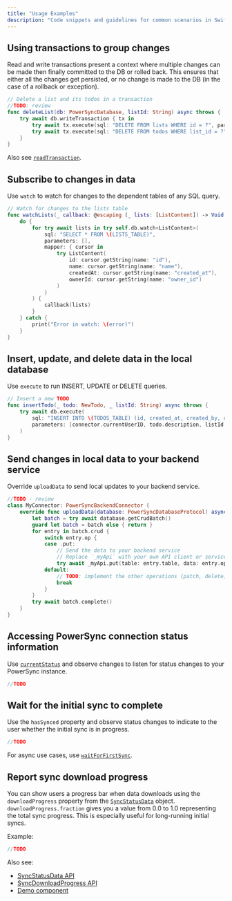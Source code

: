 ```yaml
---
title: "Usage Examples"
description: "Code snippets and guidelines for common scenarios in Swift"
---
```


## Using transactions to group changes

Read and write transactions present a context where multiple changes can be made then finally committed to the DB or rolled back. This ensures that either all the changes get persisted, or no change is made to the DB (in the case of a rollback or exception).

```swift
// Delete a list and its todos in a transaction
//TODO: review
func deleteList(db: PowerSyncDatabase, listId: String) async throws {
    try await db.writeTransaction { tx in
        try await tx.execute(sql: "DELETE FROM lists WHERE id = ?", parameters: [listId])
        try await tx.execute(sql: "DELETE FROM todos WHERE list_id = ?", parameters: [listId])
    }
}
```

Also see [`readTransaction`](https://powersync-ja.github.io/powersync-swift/documentation/powersync/queries/readtransaction(callback:)).

## Subscribe to changes in data

Use `watch` to watch for changes to the dependent tables of any SQL query.

```swift
// Watch for changes to the lists table
func watchLists(_ callback: @escaping (_ lists: [ListContent]) -> Void ) async {
    do {
        for try await lists in try self.db.watch<ListContent>(
            sql: "SELECT * FROM \(LISTS_TABLE)",
            parameters: [],
            mapper: { cursor in
                try ListContent(
                    id: cursor.getString(name: "id"),
                    name: cursor.getString(name: "name"),
                    createdAt: cursor.getString(name: "created_at"),
                    ownerId: cursor.getString(name: "owner_id")
                )
            }
        ) {
            callback(lists)
        }
    } catch {
        print("Error in watch: \(error)")
    }
}
```

## Insert, update, and delete data in the local database

Use `execute` to run INSERT, UPDATE or DELETE queries.

```swift
// Insert a new TODO
func insertTodo(_ todo: NewTodo, _ listId: String) async throws {
    try await db.execute(
        sql: "INSERT INTO \(TODOS_TABLE) (id, created_at, created_by, description, list_id, completed) VALUES (uuid(), datetime(), ?, ?, ?, ?)",
        parameters: [connector.currentUserID, todo.description, listId, todo.isComplete]
    )
}
```

## Send changes in local data to your backend service

Override `uploadData` to send local updates to your backend service.

```swift
//TODO - review
class MyConnector: PowerSyncBackendConnector {
    override func uploadData(database: PowerSyncDatabaseProtocol) async throws {
        let batch = try await database.getCrudBatch()
        guard let batch = batch else { return }
        for entry in batch.crud {
            switch entry.op {
            case .put:
                // Send the data to your backend service
                // Replace `_myApi` with your own API client or service
                try await _myApi.put(table: entry.table, data: entry.opData)
            default:
                // TODO: implement the other operations (patch, delete)
                break
            }
        }
        try await batch.complete()
    }
}
```

## Accessing PowerSync connection status information

Use [`currentStatus`](https://powersync-ja.github.io/powersync-swift/documentation/powersync/powersyncdatabaseprotocol/currentstatus) and observe changes to listen for status changes to your PowerSync instance.

```swift
//TODO
```

## Wait for the initial sync to complete

Use the `hasSynced` property and observe status changes to indicate to the user whether the initial sync is in progress.

```swift
//TODO
```

For async use cases, use [`waitForFirstSync`](https://powersync-ja.github.io/powersync-swift/documentation/powersync/powersyncdatabaseprotocol/waitforfirstsync()).

## Report sync download progress

You can show users a progress bar when data downloads using the `downloadProgress` property from the [`SyncStatusData`](https://powersync-ja.github.io/powersync-swift/documentation/powersync/syncstatusdata/) object. `downloadProgress.fraction` gives you a value from 0.0 to 1.0 representing the total sync progress. This is especially useful for long-running initial syncs.

Example:

```swift
//TODO
```

Also see:
- [SyncStatusData API](https://powersync-ja.github.io/powersync-swift/documentation/powersync/syncstatusdata/)
- [SyncDownloadProgress API](https://powersync-ja.github.io/powersync-swift/documentation/powersync/syncdownloadprogress/)
- [Demo component](https://github.com/powersync-ja/powersync-swift/blob/main/Demo/PowerSyncExample/Components/ListView.swift)

